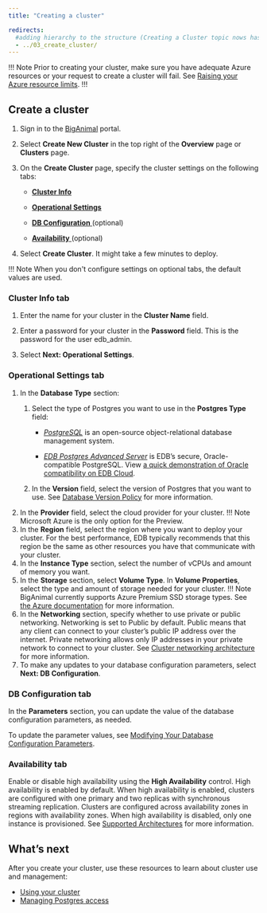 ```yaml
---
title: "Creating a cluster"

redirects:
  #adding hierarchy to the structure (Creating a Cluster topic nows has a child topic) so created a folder and moved the contents from 03_create_cluster to index.mdx
  - ../03_create_cluster/
---
```


!!! Note
Prior to creating your cluster, make sure you have adequate Azure resources or your request to create a cluster will fail. See [Raising your Azure resource limits](../01_check_resource_limits).
!!!

## Create a cluster

1. Sign in to the [BigAnimal](https://portal.biganimal.com) portal.

3. Select **Create New Cluster** in the top right of the **Overview** page or **Clusters** page.
4. On the **Create Cluster** page, specify the cluster settings on the following tabs:
   - [**Cluster Info**](#cluster-info-tab)

   - [**Operational Settings**](#operational-settings-tab)
   - [**DB Configuration** ](#db-configuration-tab) (optional)
   - [ **Availability** ](#availability-tab) (optional)

8. Select **Create Cluster**. It might take a few minutes to deploy.

!!! Note
    When you don't configure settings on optional tabs, the default values are used.

### Cluster Info tab
1. Enter the name for your cluster in the **Cluster Name** field.

2. Enter a password for your cluster in the **Password** field. This is the password for the user edb_admin.
3. Select **Next: Operational Settings**. 

### Operational Settings tab
1. In the **Database Type** section:
   1. Select the type of Postgres you want to use in the **Postgres Type** field:
      - [*PostgreSQL*](/supported-open-source/postgresql/) is an open-source object-relational database management system.

      - [*EDB Postgres Advanced Server*](/epas/latest/) is EDB’s secure, Oracle-compatible PostgreSQL. View [a quick demonstration of Oracle compatibility on EDB Cloud](../../using_cluster/06_demonstration_oracle_compatibility).

   2. In the **Version** field, select the version of Postgres that you want to use. See [Database Version Policy](../../overview/05_database_version_policy) for more information.
2. In the **Provider** field, select the cloud provider for your cluster.
   !!! Note
       Microsoft Azure is the only option for the Preview.
3. In the **Region** field, select the region where you want to deploy your cluster. For the best performance, EDB typically recommends that this region be the same as other resources you have that communicate with your cluster.
4. In the **Instance Type** section, select the number of vCPUs and amount of memory you want.
5. In the **Storage** section, select **Volume Type**. In **Volume Properties**, select the type and amount of storage needed for your cluster.
   !!! Note
       BigAnimal currently supports Azure Premium SSD storage types. See [the Azure documentation](https://docs.microsoft.com/en-us/azure/virtual-machines/disks-types#premium-ssds) for more information.
6. In the **Networking** section, specify whether to use private or public networking. Networking is set to Public by default. Public means that any client can connect to your cluster’s public IP address over the internet. 
Private networking allows only IP addresses in your private network to connect to your cluster. See [Cluster networking architecture](01_cluster_networking) for more information.
7. To make any updates to your database configuration parameters, select **Next: DB Configuration**.

### DB Configuration tab
In the **Parameters** section, you can update the value of the database configuration parameters, as needed. 

To update the parameter values, see [Modifying Your Database Configuration Parameters](../../using_cluster/03_modifying_your_cluster/05_db_configuration_parameters).



### Availability tab
 Enable or disable high availability using the **High Availability** control. High availability is enabled by default.
 When high availability is enabled, clusters are configured with one primary and two replicas with synchronous streaming replication.
 Clusters are configured across availability zones in regions with availability zones. When high availability is disabled, only one instance is provisioned.
 See [Supported Architectures](../../overview/02_high_availability) for more information.

## What’s next

After you create your cluster, use these resources to learn about cluster use and management:

* [Using your cluster](../../using_cluster/)
* [Managing Postgres access](../../using_cluster/01_postgres_access/)


